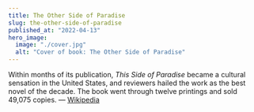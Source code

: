 ```yaml
---
title: The Other Side of Paradise
slug: the-other-side-of-paradise
published_at: "2022-04-13"
hero_image:
  image: "./cover.jpg"
  alt: "Cover of book: The Other Side of Paradise"
---
```


Within months of its publication, _This Side of Paradise_
became a cultural sensation in the United States, and reviewers hailed
the work as the best novel of the decade. The book went through twelve
printings and sold 49,075 copies. — [Wikipedia](https://en.wikipedia.org/wiki/This_Side_of_Paradise)
